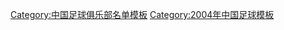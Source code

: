 {{Football squad with logo
 | name      = 2004年江苏舜天名单
 | bgcolor   = #1963DE
 | textcolor   = #FFFAF7
 | teamname  = 江苏舜天足球俱乐部
 | seasontitle=[[2004年中国足球甲级联赛|<span style="color: #FFFAF7;">2004年</span>]][[中国足球协会甲级联赛|<span style="color: #FFFAF7;">中甲联赛</span>]]第6名
 | teamlogo  =  
 | p1=[[韩崑]]
 | p2=[[曹睿 (足球运动员)|曹睿]]
 | p3=[[崔宏俊]]
 | p4=[[金子杰]]
 | p5=[[侯志强 (足球运动员)|侯志强]]
 | p6=[[葛勇]]
 | p7=[[闵劲]]
 | p8=[[尹优优]]
 | p9=[[魏大勇]]
 | p10=[[马萨]]
 | p11=[[基拔·梅桑加捷克|吉尔博特]]
 | p13=[[王杰 (1982年)|王杰]]
 | p14=[[王扬]]
 | p15=[[卞俊]]
 | p16=[[刘飞 (1982年)|刘飞]]
 | p17=[[李振鸿]]
 | p18=[[马亮 (足球运动员)|马亮]]
 | p19=[[陈警]]
 | p20=[[朱谷丰]]
 | p21=[[陆亿良]]
 | p22=[[汤峻]]
 | p23=[[李勣 (足球运动员)|李勣]]
 | p24=[[王传松]]
 | p25=[[过玉宾]]
 | p26=[[叶伟]]
 | p27=[[倪晓伟]]
 | p28=[[陈帅]]
 | p29=[[武浩]]
 | p30=[[李毅 (1981年)|李毅]]
 | p31=[[吴昊 (足球运动员)|吴昊]]
 | p32=[[周胜虎]]
 | p33=[[张扬 (足球运动员)|张扬]]
 | p12=[[杰瑞瓦多·弗兰西斯科·多斯·桑托斯|桑托斯]]
 | p34=[[谢尔盖-纳络]]
 | manager=[[迟尚斌]]
}}<noinclude>
{{DEFAULTSORT:Jiangsu Sainty F.C. Squad 2004}}
[[Category:中国足球俱乐部名单模板]]
[[Category:2004年中国足球模板]]